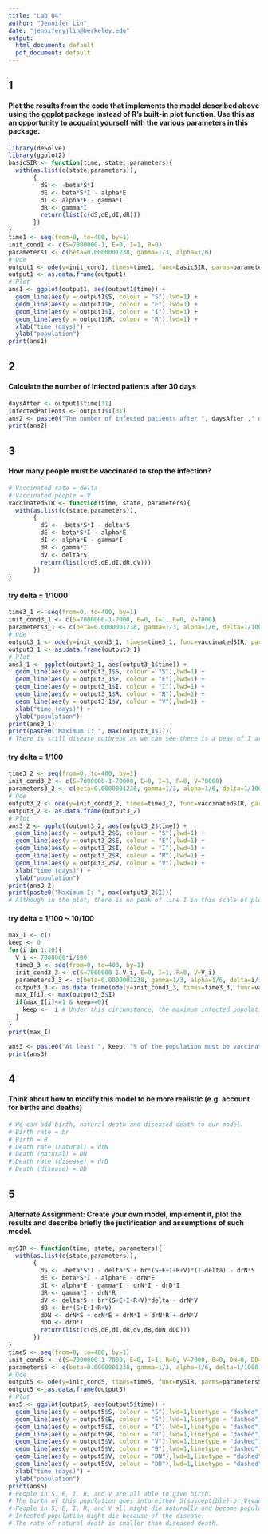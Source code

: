 ```yaml
---
title: "Lab 04"
author: "Jennifer Lin"
date: "jenniferyjlin@berkeley.edu"
output:
  html_document: default
  pdf_document: default
---
```

## 1
#### Plot the results from the code that implements the model described above using the ggplot package instead of R’s built-in plot function. Use this as an opportunity to acquaint yourself with the various parameters in this package.
```r
library(deSolve)
library(ggplot2)
basicSIR <- function(time, state, parameters){
  with(as.list(c(state,parameters)),
       {
         dS <- -beta*S*I
         dE <- beta*S*I - alpha*E
         dI <- alpha*E - gamma*I
         dR <- gamma*I
         return(list(c(dS,dE,dI,dR)))
       })
}
time1 <- seq(from=0, to=400, by=1)
init_cond1 <- c(S=7000000-1, E=0, I=1, R=0)
parameters1 <- c(beta=0.0000001238, gamma=1/3, alpha=1/6)
# Ode
output1 <- ode(y=init_cond1, times=time1, func=basicSIR, parms=parameters1)
output1 <- as.data.frame(output1)
# Plot
ans1 <- ggplot(output1, aes(output1$time)) + 
  geom_line(aes(y = output1$S, colour = "S"),lwd=1) + 
  geom_line(aes(y = output1$E, colour = "E"),lwd=1) + 
  geom_line(aes(y = output1$I, colour = "I"),lwd=1) + 
  geom_line(aes(y = output1$R, colour = "R"),lwd=1) +
  xlab("time (days)") +
  ylab("population")
print(ans1)
```

## 2
#### Calculate the number of infected patients after 30 days
```r
daysAfter <- output1$time[31]
infectedPatients <- output1$I[31]
ans2 <- paste0("The number of infected patients after ", daysAfter ," days is ", infectedPatients)
print(ans2)
```

## 3
#### How many people must be vaccinated to stop the infection?
```r
# Vaccinated rate = delta
# Vaccinated people = V
vaccinatedSIR <- function(time, state, parameters){
  with(as.list(c(state,parameters)),
       {
         dS <- -beta*S*I - delta*S
         dE <- beta*S*I - alpha*E
         dI <- alpha*E - gamma*I
         dR <- gamma*I
         dV <- delta*S
         return(list(c(dS,dE,dI,dR,dV)))
       })
}
```
#### try delta = 1/1000
```r
time3_1 <- seq(from=0, to=400, by=1)
init_cond3_1 <- c(S=7000000-1-7000, E=0, I=1, R=0, V=7000)
parameters3_1 <- c(beta=0.0000001238, gamma=1/3, alpha=1/6, delta=1/1000)
# Ode
output3_1 <- ode(y=init_cond3_1, times=time3_1, func=vaccinatedSIR, parms=parameters3_1)
output3_1 <- as.data.frame(output3_1)
# Plot
ans3_1 <- ggplot(output3_1, aes(output3_1$time)) + 
  geom_line(aes(y = output3_1$S, colour = "S"),lwd=1) + 
  geom_line(aes(y = output3_1$E, colour = "E"),lwd=1) + 
  geom_line(aes(y = output3_1$I, colour = "I"),lwd=1) + 
  geom_line(aes(y = output3_1$R, colour = "R"),lwd=1) +
  geom_line(aes(y = output3_1$V, colour = "V"),lwd=1) +
  xlab("time (days)") +
  ylab("population")
print(ans3_1)
print(paste0("Maximum I: ", max(output3_1$I)))
# There is still disease outbreak as we can see there is a peak of I around 120 days. Thus, we need to try bigger delta(vaccinated rate).
```
#### try delta = 1/100
```r
time3_2 <- seq(from=0, to=400, by=1)
init_cond3_2 <- c(S=7000000-1-70000, E=0, I=1, R=0, V=70000)
parameters3_2 <- c(beta=0.0000001238, gamma=1/3, alpha=1/6, delta=1/100)
# Ode
output3_2 <- ode(y=init_cond3_2, times=time3_2, func=vaccinatedSIR, parms=parameters3_2)
output3_2 <- as.data.frame(output3_2)
# Plot
ans3_2 <- ggplot(output3_2, aes(output3_2$time)) + 
  geom_line(aes(y = output3_2$S, colour = "S"),lwd=1) + 
  geom_line(aes(y = output3_2$E, colour = "E"),lwd=1) + 
  geom_line(aes(y = output3_2$I, colour = "I"),lwd=1) + 
  geom_line(aes(y = output3_2$R, colour = "R"),lwd=1) +
  geom_line(aes(y = output3_2$V, colour = "V"),lwd=1) +
  xlab("time (days)") +
  ylab("population")
print(ans3_2)
print(paste0("Maximum I: ", max(output3_2$I)))
# Although in the plot, there is no peak of line I in this scale of plot, there is actually disease outbreak (around 184 people). Thus, we need to try bigger delta(vaccinated rate).
```
#### try delta = 1/100 ~ 10/100
```r
max_I <- c()
keep <- 0
for(i in 1:10){
  V_i <- 7000000*i/100
  time3_3 <- seq(from=0, to=400, by=1)
  init_cond3_3 <- c(S=7000000-1-V_i, E=0, I=1, R=0, V=V_i)
  parameters3_3 <- c(beta=0.0000001238, gamma=1/3, alpha=1/6, delta=i/100)
  output3_3 <- as.data.frame(ode(y=init_cond3_3, times=time3_3, func=vaccinatedSIR, parms=parameters3_3))
  max_I[i] <- max(output3_3$I)
  if(max_I[i]<=1 & keep==0){
    keep <-  i # Under this circumstance, the maximum infected population would be 1 person.
  }
}
print(max_I)

ans3 <- paste0("At least ", keep, "% of the population must be vaccinated to stop the infection. (i.e. ", 7000000*keep/100, ")")
print(ans3)
```

## 4
#### Think about how to modify this model to be more realistic (e.g. account for births and deaths)
```r
# We can add birth, natural death and diseased death to our model.
# Birth rate = br
# Birth = B
# Death rate (natural) = drN
# Death (natural) = DN
# Death rate (disease) = drD
# Death (disease) = DD
```

## 5
#### Alternate Assignment: Create your own model, implement it, plot the results and describe briefly the justification and assumptions of such model.
```r
mySIR <- function(time, state, parameters){
  with(as.list(c(state,parameters)),
       {
         dS <- -beta*S*I - delta*S + br*(S+E+I+R+V)*(1-delta) - drN*S
         dE <- beta*S*I - alpha*E - drN*E
         dI <- alpha*E - gamma*I - drN*I - drD*I
         dR <- gamma*I - drN*R
         dV <- delta*S + br*(S+E+I+R+V)*delta - drN*V
         dB <- br*(S+E+I+R+V)
         dDN <- drN*S + drN*E + drN*I + drN*R + drN*V
         dDD <- drD*I
         return(list(c(dS,dE,dI,dR,dV,dB,dDN,dDD)))
       })
}
time5 <- seq(from=0, to=400, by=1)
init_cond5 <- c(S=7000000-1-7000, E=0, I=1, R=0, V=7000, B=0, DN=0, DD=0)
parameters5 <- c(beta=0.0000001238, gamma=1/3, alpha=1/6, delta=1/1000, br=0.00001, drN=0.00001, drD=0.001)
# Ode
output5 <- ode(y=init_cond5, times=time5, func=mySIR, parms=parameters5)
output5 <- as.data.frame(output5)
# Plot
ans5 <- ggplot(output5, aes(output5$time)) + 
  geom_line(aes(y = output5$S, colour = "S"),lwd=1,linetype = "dashed") + 
  geom_line(aes(y = output5$E, colour = "E"),lwd=1,linetype = "dashed") + 
  geom_line(aes(y = output5$I, colour = "I"),lwd=1,linetype = "dashed") + 
  geom_line(aes(y = output5$R, colour = "R"),lwd=1,linetype = "dashed") +
  geom_line(aes(y = output5$V, colour = "V"),lwd=1,linetype = "dashed") +
  geom_line(aes(y = output5$V, colour = "B"),lwd=1,linetype = "dashed") +
  geom_line(aes(y = output5$V, colour = "DN"),lwd=1,linetype = "dashed") +
  geom_line(aes(y = output5$V, colour = "DD"),lwd=1,linetype = "dashed") +
  xlab("time (days)") +
  ylab("population")
print(ans5)
# People in S, E, I, R, and V are all able to give birth.
# The birth of this population goes into either S(susceptible) or V(vaccinated).
# People in S, E, I, R, and V all might die naturally and become population DN.
# Infected population might die because of the disease.
# The rate of natural death is smaller than diseased death.
```